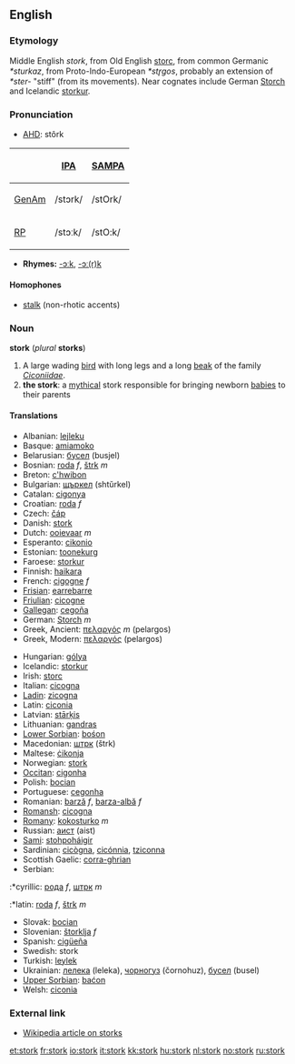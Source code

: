 {{wikipedia}}
==English==

===Etymology===
Middle English ''stork'', from Old English [[storc]], from common Germanic ''*sturkaz'', from Proto-Indo-European ''*str̥gos'', probably an extension of ''*ster-'' "stiff" (from its movements).  Near cognates include German [[Storch]] and Icelandic [[storkur]].  

===Pronunciation===
*[[w:AHD|AHD]]: stôrk
{| border=1 cellpadding=5
! !! [[w:International Phonetic Alphabet|IPA]] !! [[w:SAMPA|SAMPA]]
|-
! [[GenAm]]
| /stɔrk/ || /stOrk/
|-
! [[RP]]
| /stɔːk/ || /stO:k/
|}
*'''Rhymes:''' [[Rhymes:English:-ɔːk|-ɔːk]], [[Rhymes:English:-ɔː(r)k|-ɔː(r)k]]

====Homophones====
*[[stalk]] (non-rhotic accents)

===Noun===
'''stork''' (''plural'' '''storks''')
# A large wading [[bird]] with long legs and a long [[beak]] of the family ''[[Ciconiidae]]''.
# '''the stork''': a [[mythical]] stork responsible for bringing newborn [[baby|babies]] to their parents

====Translations====
{{top}}
*Albanian: [[lejleku]]
*Basque: [[amiamoko]]
*Belarusian: [[бусел]] (busjel)
*Bosnian: [[roda]] ''f'', [[štrk]] ''m''
*Breton: [[c'hwibon]]
*Bulgarian: [[щъркел]] (sht&#365;rkel)
*Catalan: [[cigonya]]
*Croatian: [[roda]] ''f''
*Czech: [[čáp]]
*Danish: [[stork]]
*Dutch: [[ooievaar]] ''m''
*Esperanto: [[cikonio]]
*Estonian: [[toonekurg]]
*Faroese: [[storkur]]
*Finnish: [[haikara]]
*French: [[cigogne]] ''f''
*[[Frisian]]: [[earrebarre]]
*[[Friulian]]: [[cicogne]]
*[[Gallegan]]: [[cegoña]]
*German: [[Storch]] ''m''
*Greek, Ancient: [[πελαργός]] ''m'' (pelargos)
*Greek, Modern: [[πελαργός]] (pelargos)
{{mid}}
*Hungarian: [[gólya]]
*Icelandic: [[storkur]]
*Irish: [[storc]]
*Italian: [[cicogna]]
*[[Ladin]]: [[zicogna]]
*Latin: [[ciconia]]
*Latvian: [[stārķis]]
*Lithuanian: [[gandras]]
*[[Lower Sorbian]]: [[bośon]]
*Macedonian: [[штрк]] (štrk)
*Maltese: [[ċikonja]]
*Norwegian: [[stork]]
*[[Occitan]]: [[cigonha]]
*Polish: [[bocian]]
*Portuguese: [[cegonha]]
*Romanian: [[barză]] ''f'', [[barza-albă]] ''f''
*[[Romansh]]: [[cicogna]]
*[[Romany]]: [[kokosturko]] ''m''
*Russian: [[аист]] (aist)
*[[Sami]]: [[stohpoháigir]]
*Sardinian: [[cicògna]], [[cicónnia]], [[tziconna]]
*Scottish Gaelic: [[corra-ghrian]]
*Serbian:
:*cyrillic: [[рода]] ''f'', [[штрк]] ''m''
:*latin: [[roda]] ''f'', [[štrk]] ''m''
*Slovak: [[bocian]]
*Slovenian: [[štorklja]] ''f''
*Spanish: [[cigüeña]] '' ''
*Swedish: stork
*Turkish: [[leylek]]
*Ukrainian: [[лелека]] (leleka), [[чорногуз]] (čornohuz), [[бусел]] (busel)
*[[Upper Sorbian]]: [[baćon]]
*Welsh: [[ciconia]]
{{bottom}}

===External link===
*[[w:stork|Wikipedia article on storks]]

[[et:stork]]
[[fr:stork]]
[[io:stork]]
[[it:stork]]
[[kk:stork]]
[[hu:stork]]
[[nl:stork]]
[[no:stork]]
[[ru:stork]]
